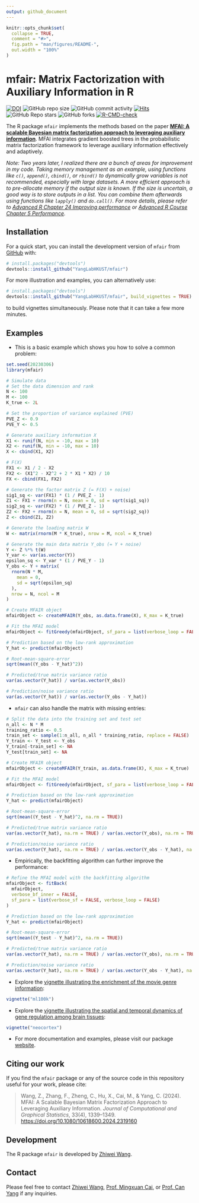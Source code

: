 ```yaml
---
output: github_document
---
```


<!-- README.md is generated from README.Rmd. Please edit that file -->

```r
knitr::opts_chunk$set(
  collapse = TRUE,
  comment = "#>",
  fig.path = "man/figures/README-",
  out.width = "100%"
)
```

# mfair: Matrix Factorization with Auxiliary Information in R

<!-- badges: start -->

[![DOI](https://zenodo.org/badge/609644044.svg)](https://zenodo.org/badge/latestdoi/609644044)
![GitHub repo size](https://img.shields.io/github/repo-size/YangLabHKUST/mfair)
![GitHub commit activity](https://img.shields.io/github/commit-activity/t/YangLabHKUST/mfair)
[![Hits](https://hits.seeyoufarm.com/api/count/incr/badge.svg?url=https%3A%2F%2Fgithub.com%2FYangLabHKUST%2Fmfair&count_bg=%2379C83D&title_bg=%23555555&icon=&icon_color=%23E7E7E7&title=hits&edge_flat=false)](https://hits.seeyoufarm.com)
![GitHub Repo stars](https://img.shields.io/github/stars/YangLabHKUST/mfair)
![GitHub forks](https://img.shields.io/github/forks/YangLabHKUST/mfair)
[![R-CMD-check](https://github.com/YangLabHKUST/mfair/actions/workflows/R-CMD-check.yaml/badge.svg)](https://github.com/YangLabHKUST/mfair/actions/workflows/R-CMD-check.yaml)
<!-- [![Codecov test coverage](https://codecov.io/gh/YangLabHKUST/mfair/branch/main/graph/badge.svg)](https://app.codecov.io/gh/YangLabHKUST/mfair?branch=main) -->

<!-- badges: end -->

The R package `mfair` implements the methods based on the paper [**MFAI: A scalable Bayesian matrix factorization approach to leveraging auxiliary information**](https://doi.org/10.48550/arXiv.2303.02566).
MFAI integrates gradient boosted trees in the probabilistic matrix factorization framework to leverage auxiliary information effectively and adaptively.

*Note: Two years later, I realized there are a bunch of areas for improvement in my code.
Taking memory management as an example, using functions like `c()`, `append()`, `cbind()`, or `rbind()` to dynamically grow variables is not recommended, especially with large datasets.
A more efficient approach is to pre-allocate memory if the output size is known.
If the size is uncertain, a good way is to store outputs in a list.
You can combine them afterwards using functions like `lapply()` and `do.call()`.
For more details, please refer to [Advanced R Chapter 24 Improving performance](https://adv-r.hadley.nz/perf-improve.html) or [Advanced R Course Chapter 5 Performance](https://privefl.github.io/advr38book/performance.html).*

## Installation

For a quick start, you can install the development version of `mfair` from [GitHub](https://github.com/) with:

``` r
# install.packages("devtools")
devtools::install_github("YangLabHKUST/mfair")
```

For more illustration and examples, you can alternatively use:

``` r
# install.packages("devtools")
devtools::install_github("YangLabHKUST/mfair", build_vignettes = TRUE)
```

to build vignettes simultaneously.
Please note that it can take a few more minutes.

## Examples

* This is a basic example which shows you how to solve a common problem:

```r
set.seed(20230306)
library(mfair)

# Simulate data
# Set the data dimension and rank
N <- 100
M <- 100
K_true <- 2L

# Set the proportion of variance explained (PVE)
PVE_Z <- 0.9
PVE_Y <- 0.5

# Generate auxiliary information X
X1 <- runif(N, min = -10, max = 10)
X2 <- runif(N, min = -10, max = 10)
X <- cbind(X1, X2)

# F(X)
FX1 <- X1 / 2 - X2
FX2 <- (X1^2 - X2^2 + 2 * X1 * X2) / 10
FX <- cbind(FX1, FX2)

# Generate the factor matrix Z (= F(X) + noise)
sig1_sq <- var(FX1) * (1 / PVE_Z - 1)
Z1 <- FX1 + rnorm(n = N, mean = 0, sd = sqrt(sig1_sq))
sig2_sq <- var(FX2) * (1 / PVE_Z - 1)
Z2 <- FX2 + rnorm(n = N, mean = 0, sd = sqrt(sig2_sq))
Z <- cbind(Z1, Z2)

# Generate the loading matrix W
W <- matrix(rnorm(M * K_true), nrow = M, ncol = K_true)

# Generate the main data matrix Y_obs (= Y + noise)
Y <- Z %*% t(W)
Y_var <- var(as.vector(Y))
epsilon_sq <- Y_var * (1 / PVE_Y - 1)
Y_obs <- Y + matrix(
  rnorm(N * M,
    mean = 0,
    sd = sqrt(epsilon_sq)
  ),
  nrow = N, ncol = M
)

# Create MFAIR object
mfairObject <- createMFAIR(Y_obs, as.data.frame(X), K_max = K_true)

# Fit the MFAI model
mfairObject <- fitGreedy(mfairObject, sf_para = list(verbose_loop = FALSE))

# Prediction based on the low-rank approximation
Y_hat <- predict(mfairObject)

# Root-mean-square-error
sqrt(mean((Y_obs - Y_hat)^2))

# Predicted/true matrix variance ratio
var(as.vector(Y_hat)) / var(as.vector(Y_obs))

# Prediction/noise variance ratio
var(as.vector(Y_hat)) / var(as.vector(Y_obs - Y_hat))
```

* `mfair` can also handle the matrix with missing entries:

```r
# Split the data into the training set and test set
n_all <- N * M
training_ratio <- 0.5
train_set <- sample(1:n_all, n_all * training_ratio, replace = FALSE)
Y_train <- Y_test <- Y_obs
Y_train[-train_set] <- NA
Y_test[train_set] <- NA

# Create MFAIR object
mfairObject <- createMFAIR(Y_train, as.data.frame(X), K_max = K_true)

# Fit the MFAI model
mfairObject <- fitGreedy(mfairObject, sf_para = list(verbose_loop = FALSE))

# Prediction based on the low-rank approximation
Y_hat <- predict(mfairObject)

# Root-mean-square-error
sqrt(mean((Y_test - Y_hat)^2, na.rm = TRUE))

# Predicted/true matrix variance ratio
var(as.vector(Y_hat), na.rm = TRUE) / var(as.vector(Y_obs), na.rm = TRUE)

# Prediction/noise variance ratio
var(as.vector(Y_hat), na.rm = TRUE) / var(as.vector(Y_obs - Y_hat), na.rm = TRUE)
```

* Empirically, the backfitting algorithm can further improve the performance:

```r
# Refine the MFAI model with the backfitting algorithm
mfairObject <- fitBack(
  mfairObject,
  verbose_bf_inner = FALSE,
  sf_para = list(verbose_sf = FALSE, verbose_loop = FALSE)
)

# Prediction based on the low-rank approximation
Y_hat <- predict(mfairObject)

# Root-mean-square-error
sqrt(mean((Y_test - Y_hat)^2, na.rm = TRUE))

# Predicted/true matrix variance ratio
var(as.vector(Y_hat), na.rm = TRUE) / var(as.vector(Y_obs), na.rm = TRUE)

# Prediction/noise variance ratio
var(as.vector(Y_hat), na.rm = TRUE) / var(as.vector(Y_obs - Y_hat), na.rm = TRUE)
```

* Explore the [vignette illustrating the enrichment of the movie genre information](https://yanglabhkust.github.io/mfair/articles/ml100k.html):

``` r
vignette("ml100k")
```

* Explore the [vignette illustrating the spatial and temporal dynamics of gene regulation among brain tissues](https://yanglabhkust.github.io/mfair/articles/neocortex.html):

``` r
vignette("neocortex")
```

* For more documentation and examples, please visit our package [website](https://yanglabhkust.github.io/mfair/).


## Citing our work

If you find the `mfair` package or any of the source code in this repository useful for your work, please cite:

> Wang, Z., Zhang, F., Zheng, C., Hu, X., Cai, M., & Yang, C. (2024). MFAI: A Scalable Bayesian Matrix Factorization Approach to Leveraging Auxiliary Information. *Journal of Computational and Graphical Statistics*, 33(4), 1339–1349. <https://doi.org/10.1080/10618600.2024.2319160>

## Development

The R package `mfair` is developed by [Zhiwei Wang](https://sites.google.com/view/statwangz).

## Contact

Please feel free to contact [Zhiwei Wang](mailto:zhiwei.wang@connect.ust.hk), [Prof. Mingxuan Cai](mailto:mingxcai@cityu.edu.hk), or [Prof. Can Yang](mailto:macyang@ust.hk) if any inquiries.
